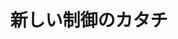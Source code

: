 ﻿---
title: "新しい制御のカタチ"
category: "情報理工学院"
vol: "56"
interviewee: "井村 順一 "
url: ""
tags: []
pdf: "56-4.pdf"
career: ""
preface: "より効率よく機械を制御させるか 井村では、制御の新たな形である時々刻々と最適な運動を求めさせるハイブリットシステム制御の研究を行っている。"
---
